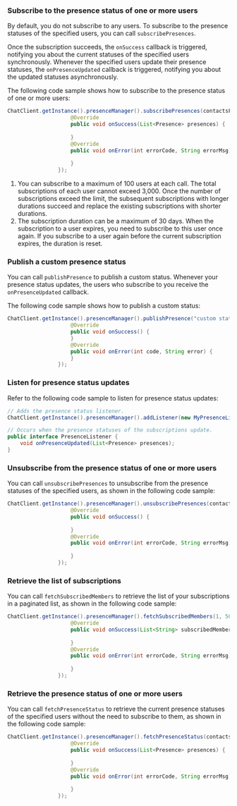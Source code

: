 <PlatformWrapper platform="android">

### Subscribe to the presence status of one or more users

By default, you do not subscribe to any users. To subscribe to the presence statuses of the specified users, you can call `subscribePresences`.

Once the subscription succeeds, the `onSuccess` callback is triggered, notifying you about the current statuses of the specified users synchronously. Whenever the specified users update their presence statuses, the `onPresenceUpdated` callback is triggered, notifying you about the updated statuses asynchronously.

The following code sample shows how to subscribe to the presence status of one or more users:

```java
ChatClient.getInstance().presenceManager().subscribePresences(contactsFromServer, 1 * 24 * 3600, new ValueCallBack<List<Presence>>() {
                    @Override
                    public void onSuccess(List<Presence> presences) {
                        
                    }
                    @Override
                    public void onError(int errorCode, String errorMsg) {
                       
                    }
                });             
```

<div class="alert info"><ol><li>You can subscribe to a maximum of 100 users at each call. The total subscriptions of each user cannot exceed 3,000. Once the number of subscriptions exceed the limit, the subsequent subscriptions with longer durations succeed and replace the existing subscriptions with shorter durations.</li><li>The subscription duration can be a maximum of 30 days. When the subscription to a user expires, you need to subscribe to this user once again. If you subscribe to a user again before the current subscription expires, the duration is reset.</li></ol></div>


### Publish a custom presence status

You can call `publishPresence` to publish a custom status. Whenever your presence status updates, the users who subscribe to you receive the `onPresenceUpdated` callback.

The following code sample shows how to publish a custom status:

```java
ChatClient.getInstance().presenceManager().publishPresence("custom status", new CallBack() {
                    @Override
                    public void onSuccess() {
                    }
                    @Override
                    public void onError(int code, String error) {
                    }
                });
```


### Listen for presence status updates

Refer to the following code sample to listen for presence status updates:

```java
// Adds the presence status listener.
ChatClient.getInstance().presenceManager().addListener(new MyPresenceListener());

// Occurs when the presence statuses of the subscriptions update.
public interface PresenceListener {
    void onPresenceUpdated(List<Presence> presences);
}
```

### Unsubscribe from the presence status of one or more users

You can call `unsubscribePresences` to unsubscribe from the presence statuses of the specified users, as shown in the following code sample:

```java
ChatClient.getInstance().presenceManager().unsubscribePresences(contactsFromServer, new CallBack() {
                    @Override
                    public void onSuccess() {
                       
                    }
                    @Override
                    public void onError(int errorCode, String errorMsg) {
                       
                    }
                });
```

### Retrieve the list of subscriptions

You can call `fetchSubscribedMembers` to retrieve the list of your subscriptions in a paginated list, as shown in the following code sample:

```java
ChatClient.getInstance().presenceManager().fetchSubscribedMembers(1, 50, new ValueCallBack<List<String>>() {
                    @Override
                    public void onSuccess(List<String> subscribedMembers) {
                        
                    }
                    @Override
                    public void onError(int errorCode, String errorMsg) {
                       
                    }
                });
```

### Retrieve the presence status of one or more users

You can call `fetchPresenceStatus` to retrieve the current presence statuses of the specified users without the need to subscribe to them, as shown in the following code sample:

```java
ChatClient.getInstance().presenceManager().fetchPresenceStatus(contactsFromServer, new ValueCallBack<List<Presence>>() {
                    @Override
                    public void onSuccess(List<Presence> presences) {
                        
                    }
                    @Override
                    public void onError(int errorCode, String errorMsg) {
                       
                    }
                });
```

</PlatformWrapper>